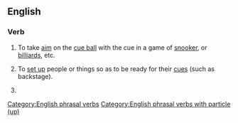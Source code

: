 ==English==

===Verb===
{{en-verb|cues up|cueing up|cued up}}

# {{lb|en|sports|billiards|snooker|pool}} To take [[aim]] on the [[cue ball]] with the cue in a game of [[snooker]], or [[billiards]], etc.
# {{lb|en|idiomatic}} To [[set up]] people or things so as to be ready for their [[cue]]s (such as backstage).
# {{misspelling of|queue up|lang=en}}

[[Category:English phrasal verbs]]
[[Category:English phrasal verbs with particle (up)]]